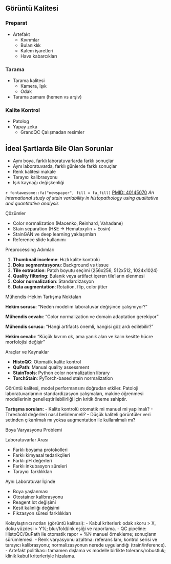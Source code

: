 ## Görüntü Kalitesi

::: panel-tabset

### Preparat

- Artefakt
  - Kıvrımlar 
  - Bulanıklık 
  - Kalem işaretleri
  - Hava kabarcıkları

### Tarama

- Tarama kalitesi
  - Kamera, Işık
  - Odak 
- Tarama zamanı (hemen vs arşiv)


### Kalite Kontrol

- Patolog
- Yapay zeka
  - GrandQC
  Çalışmadan resimler

:::


## İdeal Şartlarda Bile Olan Sorunlar

- Aynı boya, farklı laboratuvarlarda farklı sonuçlar
- Aynı laboratuvarda, farklı günlerde farklı sonuçlar
- Renk kalitesi makale
- Tarayıcı kalibrasyonu
- Işık kaynağı değişkenliği


`r fontawesome::fa("newspaper", fill = fa_fill)` [PMID: 40145070](https://pubmed.ncbi.nlm.nih.gov/40145070/) *An international study of stain variability in histopathology using qualitative and quantitative analysis*



::: {.notes} 

Çözümler

- Color normalization (Macenko, Reinhard, Vahadane)
- Stain separation (H&E → Hematoxylin + Eosin)
- StainGAN ve deep learning yaklaşımları
- Reference slide kullanımı

Preprocessing Adımları


1. **Thumbnail inceleme**: Hızlı kalite kontrolü
2. **Doku segmentasyonu**: Background vs tissue
3. **Tile extraction**: Patch boyutu seçimi (256x256, 512x512, 1024x1024)
4. **Quality filtering**: Bulanık veya artifact içeren tile'ların elenmesi
5. **Color normalization**: Standardizasyon
6. **Data augmentation**: Rotation, flip, color jitter

Mühendis-Hekim Tartışma Noktaları

**Hekim sorusu**: "Neden modelim laboratuvar değişince çalışmıyor?"

**Mühendis cevabı**: "Color normalization ve domain adaptation gerekiyor"

**Mühendis sorusu**: "Hangi artifacts önemli, hangisi göz ardı edilebilir?"

**Hekim cevabı**: "Küçük kıvrım ok, ama yanık alan ve kalın kesitte hücre morfolojisi değişir"

Araçlar ve Kaynaklar

- **HistoQC**: Otomatik kalite kontrol
- **QuPath**: Manual quality assessment
- **StainTools**: Python color normalization library
- **TorchStain**: PyTorch-based stain normalization

Görüntü kalitesi, model performansını doğrudan etkiler. Patoloji laboratuvarlarının standardizasyon çalışmaları, makine öğrenmesi modellerinin genelleştirilebilirliği için kritik öneme sahiptir.

**Tartışma soruları:**
- Kalite kontrolü otomatik mi manuel mi yapılmalı?
- Threshold değerleri nasıl belirlenmeli?
- Düşük kaliteli görüntüler veri setinden çıkarılmalı mı yoksa augmentation ile kullanılmalı mı?


Boya Varyasyonu Problemi

Laboratuvarlar Arası

- Farklı boyama protokolleri
- Farklı kimyasal tedarikçileri
- Farklı pH değerleri
- Farklı inkubasyon süreleri
- Tarayıcı farklılıkları

Aynı Laboratuvar İçinde

- Boya yaşlanması
- Otostainer kalibrasyonu
- Reagent lot değişimi
- Kesit kalınlığı değişimi
- Fikzasyon süresi farklılıkları

Kolaylaştırıcı notları (görüntü kalitesi):
- Kabul kriterleri: odak skoru > X, doku yüzdesi > Y%; blur/fold/ink eşiği ve raporlama.
- QC pipeline: HistoQC/QuPath ile otomatik rapor + %N manuel örnekleme; sonuçların sürümlemesi.
- Renk varyasyonu azaltma: referans lam, kontrol serisi ve tarayıcı kalibrasyonu; normalizasyonun nerede uygulandığı (train/inference).
- Artefakt politikası: tamamen dışlama vs modelle birlikte tolerans/robustluk; klinik kabul kriterleriyle hizalama.

:::

